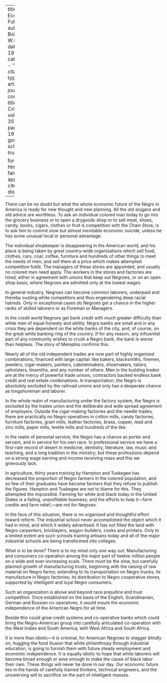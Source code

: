 
---
title: 'Our Economic Future'
author: Du Bois, W.E.B.
date: May 1928
categories: 
  - ""
citation: 
  type: article-journal
  container-title: The Crisis
  volume: 35
  issue: 5
  page: 169-170
google-scholar: true

format:
  html:
    toc: false
    appendix-cite-as: display
---


There can be no doubt but what the whole economic future of the Negro in America is ready for new thought and new planning. All the old slogans and old advice are worthless. To ask an individual colored man today to go into the grocery business or to open a drygoods shop or to sell meat, shoes, candy, books, cigars, clothes or fruit is competition with the Chain Store, is to ask him to commit slow but almost inevitable economic suicide, unless he has some unusual local or personal advantage. 

The individual shopkeeper is disappearing in the American world, and his place is being taken by great country-wide organizations which sell food, clothes, cars, coal, coffee, furniture and hundreds of other things to meet the needs of men; and sell them at a price which makes attempted competition futile. The managers of these stores are appointed, and usually no colored men need apply. The workers in the stores and factories are hired, either in agreement with unions that keep out Negroes, or on an open shop basis, where Negroes are admitted only at the lowest wages. 

In general industry, Negroes can become common laborers, underpaid and thereby ousting white competitors and thus engendering deep racial hatreds. Only in exceptional cases do Negroes get a chance in the higher ranks of skilled laborers or as Foreman or Managers. 

In the credit world Negroes get bank credit with much greater difficulty than white men of equal honesty and ability. Negro banks are small and in any crisis they are dependent on the white banks of the city, and, of course, on the great white banking ring of the country. If for any reason, any influential part of any community wishes to crush a Negro bank, the bank is worse than helpless. The story of Memphis confirms this. 

Nearly all of the old independent trades are now part of highly organized combinations, financed with large capital: like bakers, blacksmiths, firemen, jewelers, cigar-makers, painters, cabinetmakers, shoemakers, tailors, upholsters, tinsmiths, and any number of others. Men in the building trades are at the mercy of powerful trade unions, contractors backed endless bank credit and real estate combinations. In transportation, the Negro is absolutely excluded by the railroad unions and only has a desperate chance as longshoreman and laborer. 

In the whole realm of manufacturing under the factory system, the Negro is excluded by the trades union and the deliberate and wide spread agreement of employers. Outside the cigar-making factories and the needle trades, there are practically no Negro operatives in cotton mills, candy factories, furniture factories, grain mills, leather factories, brass, copper, lead and zinc mills, paper mills, textile mills and hundreds of the like. 

In the realm of personal service, the Negro has a chance as porter and servant, and in service for his own race. In professional service we have a first-rate record of desert in medicine, dentistry, literature, law, music and teaching, and a long tradition in the ministry; but these professions depend on a strong wage earning and income receiving mass and this we grievously lack. 

In agriculture, thirty years training by Hampton and Tuskegee has decreased the proportion of Negro farmers in the colored population, and so few of their graduates have become farmers that they refuse to publish the figures. Hampton and Tuskegee are not to blame for this. They attempted the impossible. Farming for white and black today in the United States is a failing, unprofitable business; and the efforts to help it---farm credits and farm relief,---are not for Negroes. 

In the face of this situation, there is no organized and thoughtful effort toward reform. The industrial school never accomplished the object which it had in mind, and which it widely advertised. It has not filled the land with Negro carpenters, bricklayers, wagon-builders, cooks and printers. Only to a limited extent are such schools training artisans today and all of the major industrial schools are being transformed into colleges. 

What is to be done? There is to my mind only one way out: Manufacturing and consumers co-operation among the major part of twelve million people on a wide and ever-increasing scale. There must be the slow, but carefully planned growth of manufacturing trusts, beginning with the raising of raw material on Negro farms; extending to its transportation on Negro trucks; its manufacture in Negro factories; its distribution to Negro cooperative stores, supported by intelligent and loyal Negro consumers.

Such an organization is above and beyond race prejudice and trust competition. Once established on the basis of the English, Scandinavian, German and Russian co-operatives, it would insure the economic independence of the American Negro for all time. 

Beside this could grow credit systems and co-operative banks which could bring the Negro-American group into carefully articulated co-operation with the West Indies and South America; with West Africa and South Africa. 

It is more than idiotic---it is criminal, for American Negroes to stagger blindly on, hugging the fond illusion that white philanthropy through industrial education, is going to furnish them with future steady employment and economic independence. It is equally idiotic to hope that white laborers will become broad enough or wise enough to make the cause of black labor their own. These things will never be done in our day. Our economic future lies in the hands of carefully trained thinkers, technical engineers, and the unswerving will to sacrifice on the part of intelligent masses. 


